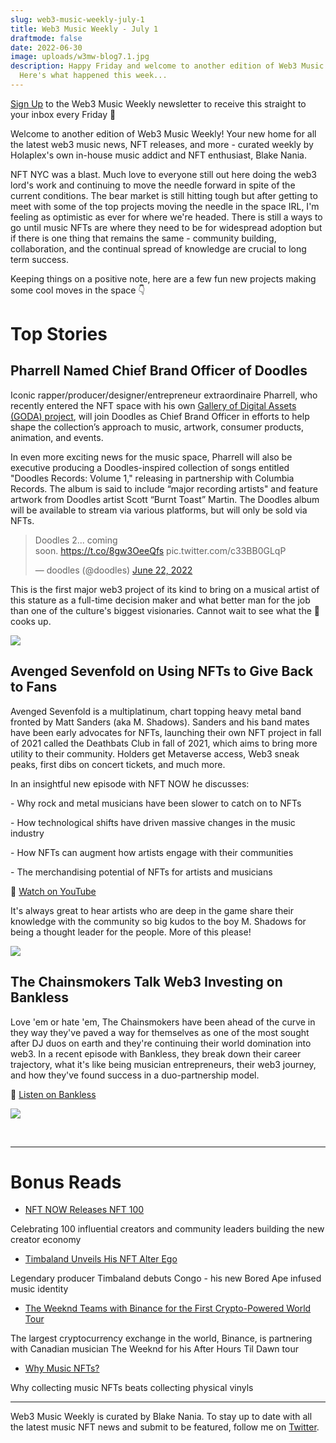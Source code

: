 ```yaml
---
slug: web3-music-weekly-july-1
title: Web3 Music Weekly - July 1
draftmode: false
date: 2022-06-30
image: uploads/w3mw-blog7.1.jpg
description: Happy Friday and welcome to another edition of Web3 Music Weekly!
  Here's what happened this week...
---
```

[Sign Up](https://holaplex2.activehosted.com/f/5) to the Web3 Music Weekly newsletter to receive this straight to your inbox every Friday 📧

Welcome to another edition of Web3 Music Weekly! Your new home for all the latest web3 music news, NFT releases, and more - curated weekly by Holaplex's own in-house music addict and NFT enthusiast, Blake Nania. 

NFT NYC was a blast. Much love to everyone still out here doing the web3 lord's work and continuing to move the needle forward in spite of the current conditions. The bear market is still hitting tough but after getting to meet with some of the top projects moving the needle in the space IRL, I'm feeling as optimistic as ever for where we're headed. There is still a ways to go until music NFTs are where they need to be for widespread adoption but if there is one thing that remains the same - community building, collaboration, and the continual spread of knowledge are crucial to long term success.

Keeping things on a positive note, here are a few fun new projects making some cool moves in the space 👇

# Top Stories

## Pharrell Named Chief Brand Officer of Doodles

Iconic rapper/producer/designer/entrepreneur extraordinaire Pharrell, who recently entered the NFT space with his own [Gallery of Digital Assets (GODA) project](https://decrypt.co/101125/pharrell-williams-web3-is-scaring-the-system), will join Doodles as Chief Brand Officer in efforts to help shape the collection’s approach to music, artwork, consumer products, animation, and events.

In even more exciting news for the music space, Pharrell will also be executive producing a Doodles-inspired collection of songs entitled "Doodles Records: Volume 1," releasing in partnership with Columbia Records. The album is said to include “major recording artists" and feature artwork from Doodles artist Scott “Burnt Toast” Martin. The Doodles album will be available to stream via various platforms, but will only be sold via NFTs.

> Doodles 2... coming soon. <https://t.co/8gw3OeeQfs> pic.twitter.com/c33BB0GLqP
>
> — doodles (@doodles) [June 22, 2022](https://twitter.com/doodles/status/1539444678642352129?ref_src=twsrc%5Etfw)

This is the first major web3 project of its kind to bring on a musical artist of this stature as a full-time decision maker and what better man for the job than one of the culture's biggest visionaries. Cannot wait to see what the 🐐 cooks up.

![](uploads/doodles-pharrell.png)

## Avenged Sevenfold on Using NFTs to Give Back to Fans

Avenged Sevenfold is a multiplatinum, chart topping heavy metal band fronted by Matt Sanders (aka M. Shadows). Sanders and his band mates have been early advocates for NFTs, launching their own NFT project in fall of 2021 called the Deathbats Club in fall of 2021, which aims to bring more utility to their community. Holders get Metaverse access, Web3 sneak peaks, first dibs on concert tickets, and much more. 

In an insightful new episode with NFT NOW he discusses: 

\- Why rock and metal musicians have been slower to catch on to NFTs

\- How technological shifts have driven massive changes in the music industry

\- How NFTs can augment how artists engage with their communities

\- The merchandising potential of NFTs for artists and musicians

🔴 [Watch on YouTube](https://youtu.be/XkBAdX4TayU)

It's always great to hear artists who are deep in the game share their knowledge with the community so big kudos to the boy M. Shadows for being a thought leader for the people. More of this please!

![](uploads/avengedsevenfold.png)

## The Chainsmokers Talk Web3 Investing on Bankless

Love 'em or hate 'em, The Chainsmokers have been ahead of the curve in they way they've paved a way for themselves as one of the most sought after DJ duos on earth and they're continuing their world domination into web3. In a recent episode with Bankless, they break down their career trajectory, what it's like being musician entrepreneurs, their web3 journey, and how they've found success in a duo-partnership model.

🔴 [Listen on Bankless](https://shows.banklesshq.com/p/early-access-investing-in-the-chainsmokers#details)

![](uploads/chainsmokers-bankless.png)

<br><hr>

# Bonus Reads

* [NFT NOW Releases NFT 100](https://t.co/lsVr1hkzFL)

Celebrating 100 influential creators and community leaders building the new creator economy

* [Timbaland Unveils His NFT Alter Ego](https://nftnow.com/news/timbaland-just-unveiled-his-nft-alter-ego-congo/)

Legendary producer Timbaland debuts Congo - his new Bored Ape infused music identity 

* [The Weeknd Teams with Binance for the First Crypto-Powered World Tour](https://www.forbes.com/sites/joshwilson/2022/06/29/the-weeknd-teams-with-binance-for-the-first-crypto-powered-world-tour/?sh=7e70ba415af6)

The largest cryptocurrency exchange in the world, Binance, is partnering with Canadian musician The Weeknd for his After Hours Til Dawn tour

* [Why Music NFTs?](https://mirror.xyz/spinz808.eth/oOVqEocgG7TACoOG8SPP1HohrWHL9laCyIm5-iq2-6A)

Why collecting music NFTs beats collecting physical vinyls

<hr>

Web3 Music Weekly is curated by Blake Nania. To stay up to date with all the latest music NFT news and submit to be featured, follow me on [Twitter](https://blog.holaplex.com/post/twitter.com/wetheblake).